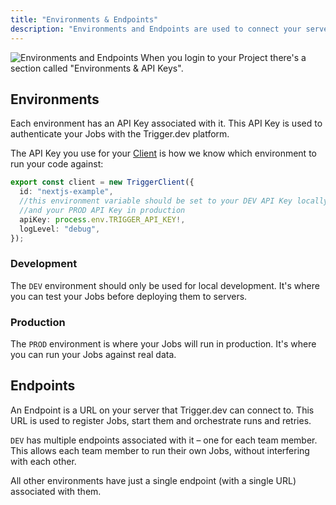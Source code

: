 ```yaml
---
title: "Environments & Endpoints"
description: "Environments and Endpoints are used to connect your server to the Trigger.dev platform."
---
```


![Environments and Endpoints](/images/environments.png)
When you login to your Project there's a section called "Environments & API Keys".

## Environments

Each environment has an API Key associated with it. This API Key is used to authenticate your Jobs with the Trigger.dev platform.

The API Key you use for your [Client](/documentation/concepts/client-adaptors) is how we know which environment to run your code against:

```ts
export const client = new TriggerClient({
  id: "nextjs-example",
  //this environment variable should be set to your DEV API Key locally,
  //and your PROD API Key in production
  apiKey: process.env.TRIGGER_API_KEY!,
  logLevel: "debug",
});
```

### Development

The `DEV` environment should only be used for local development. It's where you can test your Jobs before deploying them to servers.

<Snippet file="scheduled-dev-warning.mdx" />

### Production

The `PROD` environment is where your Jobs will run in production. It's where you can run your Jobs against real data.

## Endpoints

An Endpoint is a URL on your server that Trigger.dev can connect to. This URL is used to register Jobs, start them and orchestrate runs and retries.

`DEV` has multiple endpoints associated with it – one for each team member. This allows each team member to run their own Jobs, without interfering with each other.

All other environments have just a single endpoint (with a single URL) associated with them.
